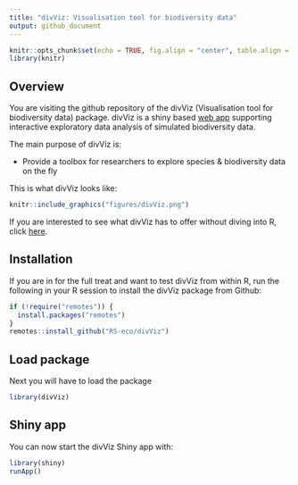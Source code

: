 ```yaml
---
title: "divViz: Visualisation tool for biodiversity data"
output: github_document
---
```

```r
knitr::opts_chunk$set(echo = TRUE, fig.align = "center", table.align = "center", warnings = FALSE)
library(knitr)
```

## Overview

You are visiting the github repository of the divViz (Visualisation tool for biodiversity data) package. divViz is a shiny based [web app](https://rs-eco.shinyapps.io/divViz/) supporting interactive exploratory data analysis of simulated biodiversity data.

The main purpose of divViz is:

- Provide a toolbox for researchers to explore species & biodiversity data on the fly

This is what divViz looks like:

```r
knitr::include_graphics("figures/divViz.png")
```

If you are interested to see what divViz has to offer without diving into R, click [here](https://rs-eco.shinyapps.io/divViz/).

## Installation

If you are in for the full treat and want to test divViz from within R, run the following in your R session to install the divViz package from Github:

```r
if (!require("remotes")) {
  install.packages("remotes")
}
remotes::install_github("RS-eco/divViz")
````

## Load package

Next you will have to load the package

```r
library(divViz)
```

## Shiny app

You can now start the divViz Shiny app with:

```r
library(shiny)
runApp()
```

